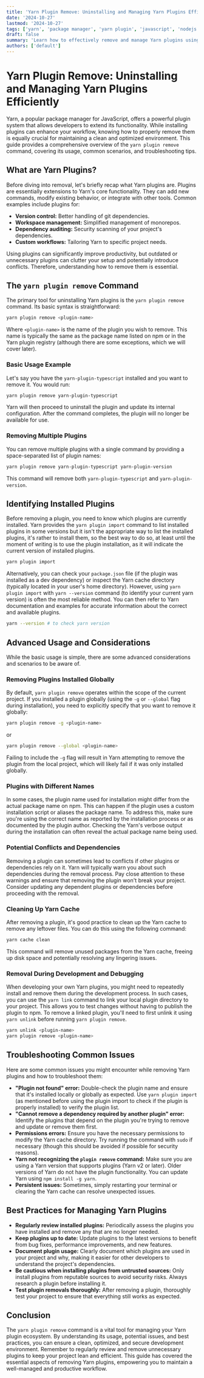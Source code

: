 ```yaml
---
title: 'Yarn Plugin Remove: Uninstalling and Managing Yarn Plugins Efficiently'
date: '2024-10-27'
lastmod: '2024-10-27'
tags: ['yarn', 'package manager', 'yarn plugin', 'javascript', 'nodejs', 'remove plugin', 'uninstall plugin', 'yarn ecosystem']
draft: false
summary: 'Learn how to effectively remove and manage Yarn plugins using the `yarn plugin remove` command. This guide covers everything from basic uninstallation to troubleshooting common issues, ensuring a clean and optimized Yarn environment.'
authors: ['default']
---
```


# Yarn Plugin Remove: Uninstalling and Managing Yarn Plugins Efficiently

Yarn, a popular package manager for JavaScript, offers a powerful plugin system that allows developers to extend its functionality. While installing plugins can enhance your workflow, knowing how to properly remove them is equally crucial for maintaining a clean and optimized environment. This guide provides a comprehensive overview of the `yarn plugin remove` command, covering its usage, common scenarios, and troubleshooting tips.

## What are Yarn Plugins?

Before diving into removal, let's briefly recap what Yarn plugins are.  Plugins are essentially extensions to Yarn's core functionality. They can add new commands, modify existing behavior, or integrate with other tools. Common examples include plugins for:

*   **Version control:**  Better handling of git dependencies.
*   **Workspace management:**  Simplified management of monorepos.
*   **Dependency auditing:** Security scanning of your project's dependencies.
*   **Custom workflows:** Tailoring Yarn to specific project needs.

Using plugins can significantly improve productivity, but outdated or unnecessary plugins can clutter your setup and potentially introduce conflicts. Therefore, understanding how to remove them is essential.

## The `yarn plugin remove` Command

The primary tool for uninstalling Yarn plugins is the `yarn plugin remove` command. Its basic syntax is straightforward:

```bash
yarn plugin remove <plugin-name>
```

Where `<plugin-name>` is the name of the plugin you wish to remove.  This name is typically the same as the package name listed on npm or in the Yarn plugin registry (although there are some exceptions, which we will cover later).

### Basic Usage Example

Let's say you have the `yarn-plugin-typescript` installed and you want to remove it. You would run:

```bash
yarn plugin remove yarn-plugin-typescript
```

Yarn will then proceed to uninstall the plugin and update its internal configuration. After the command completes, the plugin will no longer be available for use.

### Removing Multiple Plugins

You can remove multiple plugins with a single command by providing a space-separated list of plugin names:

```bash
yarn plugin remove yarn-plugin-typescript yarn-plugin-version
```

This command will remove both `yarn-plugin-typescript` and `yarn-plugin-version`.

## Identifying Installed Plugins

Before removing a plugin, you need to know which plugins are currently installed.  Yarn provides the `yarn plugin import` command to list installed plugins in some versions but it isn't the appropriate way to list the installed plugins, it's rather to install them, so the best way to do so, at least until the moment of writing is to use the plugin installation, as it will indicate the current version of installed plugins.

```bash
yarn plugin import
```

Alternatively, you can check your `package.json` file (if the plugin was installed as a dev dependency) or inspect the Yarn cache directory (typically located in your user's home directory).  However, using `yarn plugin import` with `yarn --version` command (to identify your current yarn version) is often the most reliable method. You can then refer to Yarn documentation and examples for accurate information about the correct and available plugins.

```bash
yarn --version # to check yarn version
```

## Advanced Usage and Considerations

While the basic usage is simple, there are some advanced considerations and scenarios to be aware of.

### Removing Plugins Installed Globally

By default, `yarn plugin remove` operates within the scope of the current project. If you installed a plugin globally (using the `-g` or `--global` flag during installation), you need to explicitly specify that you want to remove it globally:

```bash
yarn plugin remove -g <plugin-name>
```

or

```bash
yarn plugin remove --global <plugin-name>
```

Failing to include the `-g` flag will result in Yarn attempting to remove the plugin from the local project, which will likely fail if it was only installed globally.

### Plugins with Different Names

In some cases, the plugin name used for installation might differ from the actual package name on npm. This can happen if the plugin uses a custom installation script or aliases the package name. To address this, make sure you're using the correct name as reported by the installation process or as documented by the plugin author.  Checking the Yarn's verbose output during the installation can often reveal the actual package name being used.

### Potential Conflicts and Dependencies

Removing a plugin can sometimes lead to conflicts if other plugins or dependencies rely on it. Yarn will typically warn you about such dependencies during the removal process.  Pay close attention to these warnings and ensure that removing the plugin won't break your project.  Consider updating any dependent plugins or dependencies before proceeding with the removal.

### Cleaning Up Yarn Cache

After removing a plugin, it's good practice to clean up the Yarn cache to remove any leftover files. You can do this using the following command:

```bash
yarn cache clean
```

This command will remove unused packages from the Yarn cache, freeing up disk space and potentially resolving any lingering issues.

### Removal During Development and Debugging

When developing your own Yarn plugins, you might need to repeatedly install and remove them during the development process. In such cases, you can use the `yarn link` command to link your local plugin directory to your project. This allows you to test changes without having to publish the plugin to npm. To remove a linked plugin, you'll need to first unlink it using `yarn unlink` before running `yarn plugin remove`.

```bash
yarn unlink <plugin-name>
yarn plugin remove <plugin-name>
```

## Troubleshooting Common Issues

Here are some common issues you might encounter while removing Yarn plugins and how to troubleshoot them:

*   **"Plugin not found" error:** Double-check the plugin name and ensure that it's installed locally or globally as expected.  Use `yarn plugin import` (as mentioned before using the plugin import to check if the plugin is properly installed) to verify the plugin list.
*   **"Cannot remove a dependency required by another plugin" error:**  Identify the plugins that depend on the plugin you're trying to remove and update or remove them first.
*   **Permissions errors:** Ensure you have the necessary permissions to modify the Yarn cache directory. Try running the command with `sudo` if necessary (though this should be avoided if possible for security reasons).
*   **Yarn not recognizing the `plugin remove` command:**  Make sure you are using a Yarn version that supports plugins (Yarn v2 or later). Older versions of Yarn do not have the plugin functionality. You can update Yarn using `npm install -g yarn`.
*   **Persistent issues:** Sometimes, simply restarting your terminal or clearing the Yarn cache can resolve unexpected issues.

## Best Practices for Managing Yarn Plugins

*   **Regularly review installed plugins:**  Periodically assess the plugins you have installed and remove any that are no longer needed.
*   **Keep plugins up to date:**  Update plugins to the latest versions to benefit from bug fixes, performance improvements, and new features.
*   **Document plugin usage:**  Clearly document which plugins are used in your project and why, making it easier for other developers to understand the project's dependencies.
*   **Be cautious when installing plugins from untrusted sources:**  Only install plugins from reputable sources to avoid security risks. Always research a plugin before installing it.
*   **Test plugin removals thoroughly:**  After removing a plugin, thoroughly test your project to ensure that everything still works as expected.

## Conclusion

The `yarn plugin remove` command is a vital tool for managing your Yarn plugin ecosystem. By understanding its usage, potential issues, and best practices, you can ensure a clean, optimized, and secure development environment. Remember to regularly review and remove unnecessary plugins to keep your project lean and efficient.  This guide has covered the essential aspects of removing Yarn plugins, empowering you to maintain a well-managed and productive workflow.